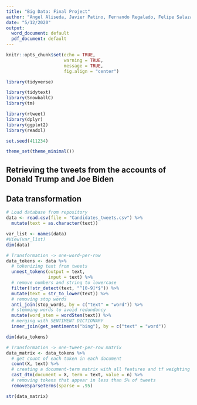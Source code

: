 ---
title: "Big Data: Final Project"
author: "Angel Aliseda, Javier Patino, Fernando Regalado, Felipe Salazar"
date: "5/12/2020"
output:
  word_document: default
  pdf_document: default
---

```{r setup, include=FALSE}
knitr::opts_chunk$set(echo = TRUE,
                      warning = TRUE,
                      message = TRUE,
                      fig.align = "center")

library(tidyverse)

library(tidytext)
library(SnowballC)
library(tm)

library(rtweet)
library(dplyr)
library(ggplot2)
library(readxl)

set.seed(411234)

theme_set(theme_minimal())
```

## Retrieving the tweets from the accounts of Donald Trump and Joe Biden

## Data transformation
```{r Data}
# Load database from repository
data <- read.csv(file = "Candidates_tweets.csv") %>%
  mutate(text = as.character(text))

var_list <- names(data)
#View(var_list)
dim(data)
```

```{r data one-word-per-row}
# Transformation -> one-word-per-row
data_tokens <- data %>% 
  # tokenizing text from tweets
  unnest_tokens(output = text,                       
                input = text) %>%
  # remove numbers and string to lowercase
  filter(!str_detect(text, "^[0-9]*$")) %>%
  mutate(text = str_to_lower(text)) %>%
  # removing stop words
  anti_join(stop_words, by = c("text" = "word")) %>%
  # stemming words to avoid redundancy
  mutate(word_stem = wordStem(text)) %>%
  # merging with SENTIMENT DICTIONARY
  inner_join(get_sentiments("bing"), by = c("text" = "word"))

dim(data_tokens)
```

```{r data one-tweet-per-row matrix}
# Transformation -> one-tweet-per-row matrix
data_matrix <- data_tokens %>%
  # get count of each token in each document
  count(X, text) %>%
  # creating a document-term matrix with all features and tf weighting
  cast_dtm(document = X, term = text, value = n) %>%
  # removing tokens that appear in less than 5% of tweets
  removeSparseTerms(sparse = .95)

str(data_matrix)
```

